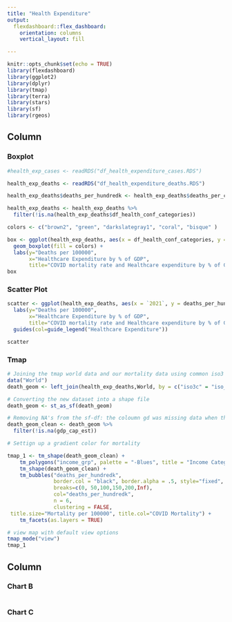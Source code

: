 ```yaml
---
title: "Health Expenditure"
output: 
  flexdashboard::flex_dashboard:
    orientation: columns
    vertical_layout: fill

---
```


```r
knitr::opts_chunk$set(echo = TRUE)
library(flexdashboard)
library(ggplot2)
library(dplyr)
library(tmap)
library(terra)
library(stars)
library(sf)
library(rgeos)
```

Column {.tabset}
-----------------------------------------


### Boxplot 

```r
#health_exp_cases <- readRDS("df_health_expenditure_cases.RDS")

health_exp_deaths <- readRDS("df_health_expenditure_deaths.RDS")

health_exp_deaths$deaths_per_hundredk <- health_exp_deaths$deaths_per_capita * 100000

health_exp_deaths <- health_exp_deaths %>%
  filter(!is.na(health_exp_deaths$df_health_conf_categories))

colors <- c("brown2", "green", "darkslategray1", "coral", "bisque" )

box <- ggplot(health_exp_deaths, aes(x = df_health_conf_categories, y = deaths_per_hundredk)) +
  geom_boxplot(fill = colors) + 
  labs(y="Deaths per 100000",
       x="Healthcare Expenditure by % of GDP",   
       title="COVID mortality rate and Healthcare expenditure by % of GDP")
box
```


### Scatter Plot
```r
scatter <- ggplot(health_exp_deaths, aes(x = `2021`, y = deaths_per_hundredk)) + geom_point(aes(col=df_health_conf_categories)) +
  labs(y="Deaths per 100000",
       x="Healthcare Expenditure by % of GDP",   
       title="COVID mortality rate and Healthcare expenditure by % of GDP") +
  guides(col=guide_legend("Healthcare Expenditure"))

scatter
```


### Tmap
```r
# Joining the tmap world data and our mortality data using common iso3 name coloumn
data("World")
death_geom <- left_join(health_exp_deaths,World, by = c("iso3c" = "iso_a3"))

# Converting the new dataset into a shape file  
death_geom <- st_as_sf(death_geom)

# Removing NA's from the sf-df: the coloumn gd was missing data when there were no coordinates.
death_geom_clean <- death_geom %>%
  filter(!is.na(gdp_cap_est))

# Settign up a gradient color for mortality

tmap_1 <- tm_shape(death_geom_clean) + 
    tm_polygons("income_grp", palette = "-Blues", title = "Income Categories", contrast =0.5, clustering = FALSE) + tm_text("iso3c", size = 0.5) + 
    tm_shape(death_geom_clean) +
    tm_bubbles("deaths_per_hundredk",
               border.col = "black", border.alpha = .5, style="fixed",
               breaks=c(0, 50,100,150,200,Inf),
               col="deaths_per_hundredk",
               n = 6,
               clustering = FALSE,
 title.size="Mortality per 100000", title.col="COVID Mortality") +
    tm_facets(as.layers = TRUE)

# view map with default view options
tmap_mode("view")
tmap_1

```

Column {data-width=350}
-----------------------------------------------------------------------

### Chart B

```r

```

### Chart C

```r

```
